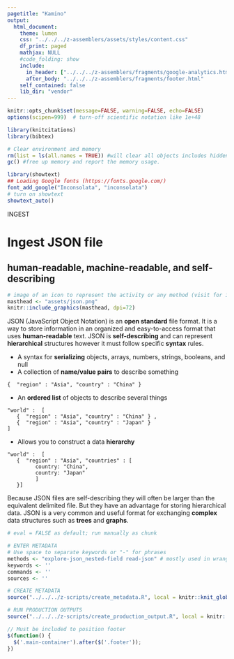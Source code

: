 ```yaml
---
pagetitle: "Kamino"
output: 
  html_document:
    theme: lumen
    css: "../../../z-assemblers/assets/styles/content.css"
    df_print: paged
    mathjax: NULL
    #code_folding: show
    include:
      in_header: ["../../../z-assemblers/fragments/google-analytics.html", "../../../z-assemblers/fragments/header.html"]
      after_body: "../../../z-assemblers/fragments/footer.html"
    self_contained: false
    lib_dir: "vendor"
---
```


```r

knitr::opts_chunk$set(message=FALSE, warning=FALSE, echo=FALSE)
options(scipen=999)  # turn-off scientific notation like 1e+48

library(knitcitations)
library(bibtex)

# Clear environment and memory
rm(list = ls(all.names = TRUE)) #will clear all objects includes hidden objects.
gc() #free up memory and report the memory usage.

library(showtext)
## Loading Google fonts (https://fonts.google.com/)
font_add_google("Inconsolata", "inconsolata")
# turn on showtext
showtext_auto()

```

<div class="activity">
INGEST  
</div>

# Ingest JSON file
## human-readable, machine-readable, and self-describing

```r
# image of an icon to represent the activity or any method (visit for icon https://thenounproject.com/search/?q=attribute&i=4326168)
masthead <- "assets/json.png"
knitr::include_graphics(masthead, dpi=72)
```

JSON (JavaScript Object Notation) is an __open standard__ file format. It is a way to store information in an organized and easy-to-access format that uses __human-readable__ text. JSON is __self-describing__ and can represent __hierarchical__ structures however it must follow specific __syntax__ rules.

* A syntax for __serializing__ objects, arrays, numbers, strings, booleans, and null
* A collection of __name/value pairs__ to describe something

```
{  "region" : "Asia", "country" : "China" }
```

* An __ordered list__ of objects to describe several things

```
"world" :  [
   {  "region" : "Asia", "country" : "China" } ,
   {  "region" : "Asia", "country" : "Japan" } 
]
```

* Allows you to construct a data __hierarchy__


```
"world" :  [
   {  "region" : "Asia", "countries" : [
         country: "China",
         country: "Japan"
         ]
   }]
```
    

Because JSON files are self-describing they will often be larger than the equivalent delimited file.  But they have an advantage for storing hierarchical data. JSON is a very common and useful format for exchanging __complex__ data structures such as __trees__ and __graphs__.

```r

# eval = FALSE as default; run manually as chunk

# ENTER METADATA
# Use space to separate keywords or "-" for phrases
methods <- "explore-json_nested-field read-json" # mostly used in wranglers and analytics
keywords <- ''
commands <- ''
sources <- ''

# CREATE METADATA
source("../../../z-scripts/create_metadata.R", local = knitr::knit_global())

# RUN PRODUCTION OUTPUTS
source("../../../z-scripts/create_production_output.R", local = knitr::knit_global())


```

```js

// Must be included to position footer
$(function() {
  $('.main-container').after($('.footer'));
})

```

